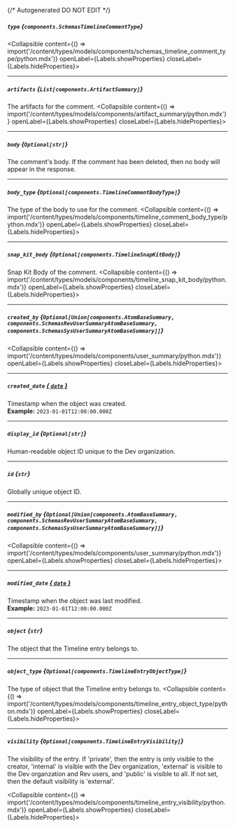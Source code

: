 {/* Autogenerated DO NOT EDIT  */}

##### `type` *{`components.SchemasTimelineCommentType`}*
<Collapsible content={() => import('/content/types/models/components/schemas_timeline_comment_type/python.mdx')} openLabel={Labels.showProperties} closeLabel={Labels.hideProperties}>
</Collapsible>

---
##### `artifacts` *{`List[components.ArtifactSummary]`}*
The artifacts for the comment.
<Collapsible content={() => import('/content/types/models/components/artifact_summary/python.mdx')} openLabel={Labels.showProperties} closeLabel={Labels.hideProperties}>
</Collapsible>

---
##### `body` *{`Optional[str]`}*
The comment's body. If the comment has been deleted, then no body
will appear in the response.


---
##### `body_type` *{`Optional[components.TimelineCommentBodyType]`}*
The type of the body to use for the comment.
<Collapsible content={() => import('/content/types/models/components/timeline_comment_body_type/python.mdx')} openLabel={Labels.showProperties} closeLabel={Labels.hideProperties}>
</Collapsible>

---
##### `snap_kit_body` *{`Optional[components.TimelineSnapKitBody]`}*
Snap Kit Body of the comment.
<Collapsible content={() => import('/content/types/models/components/timeline_snap_kit_body/python.mdx')} openLabel={Labels.showProperties} closeLabel={Labels.hideProperties}>
</Collapsible>

---
##### `created_by` *{`Optional[Union[components.AtomBaseSummary, components.SchemasRevUserSummaryAtomBaseSummary, components.SchemasSysUserSummaryAtomBaseSummary]]`}*
<Collapsible content={() => import('/content/types/models/components/user_summary/python.mdx')} openLabel={Labels.showProperties} closeLabel={Labels.hideProperties}>
</Collapsible>

---
##### `created_date` [*{ `date` }*](https://docs.python.org/3/library/datetime.html#date-objects)
Timestamp when the object was created.
<br/>
**Example:** `2023-01-01T12:00:00.000Z`

---
##### `display_id` *{`Optional[str]`}*
Human\-readable object ID unique to the Dev organization.

---
##### `id` *{`str`}*
Globally unique object ID.

---
##### `modified_by` *{`Optional[Union[components.AtomBaseSummary, components.SchemasRevUserSummaryAtomBaseSummary, components.SchemasSysUserSummaryAtomBaseSummary]]`}*
<Collapsible content={() => import('/content/types/models/components/user_summary/python.mdx')} openLabel={Labels.showProperties} closeLabel={Labels.hideProperties}>
</Collapsible>

---
##### `modified_date` [*{ `date` }*](https://docs.python.org/3/library/datetime.html#date-objects)
Timestamp when the object was last modified.
<br/>
**Example:** `2023-01-01T12:00:00.000Z`

---
##### `object` *{`str`}*
The object that the Timeline entry belongs to.

---
##### `object_type` *{`Optional[components.TimelineEntryObjectType]`}*
The type of object that the Timeline entry belongs to.
<Collapsible content={() => import('/content/types/models/components/timeline_entry_object_type/python.mdx')} openLabel={Labels.showProperties} closeLabel={Labels.hideProperties}>
</Collapsible>

---
##### `visibility` *{`Optional[components.TimelineEntryVisibility]`}*
The visibility of the entry. If 'private', then the entry is only
visible to the creator, 'internal' is visible with the Dev
organization, 'external' is visible to the Dev organzation and Rev
users, and 'public' is visible to all. If not set, then the default
visibility is 'external'.

<Collapsible content={() => import('/content/types/models/components/timeline_entry_visibility/python.mdx')} openLabel={Labels.showProperties} closeLabel={Labels.hideProperties}>
</Collapsible>


